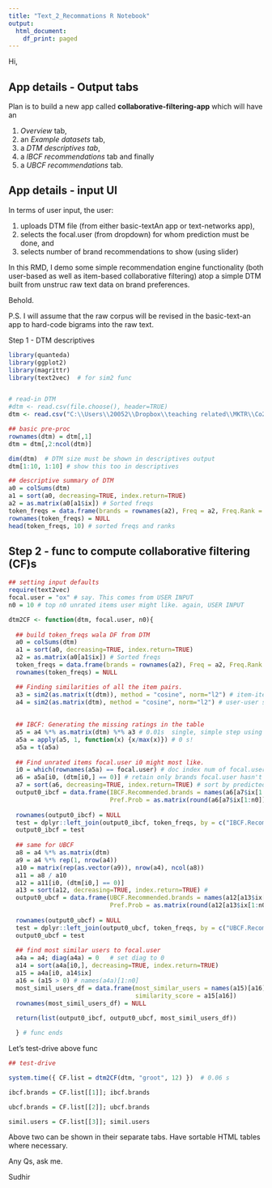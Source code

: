 ```yaml
---
title: "Text_2_Recommations R Notebook"
output:
  html_document:
    df_print: paged
---
```


Hi,

## App details - Output tabs

Plan is to build a new app called **collaborative-filtering-app** which will have an 

1. *Overview* tab, 
2. an *Example datasets* tab, 
3. a *DTM descriptives tab*, 
4. a *IBCF recommendations* tab and finally 
5. a *UBCF recommendations* tab.

## App details - input UI

In terms of user input, the user: 

1. uploads DTM file (from either basic-textAn app or text-networks app), 
2. selects the focal.user (from dropdown) for whom prediction must be done, and
3. selects number of brand recommendations to show (using slider)

In this RMD, I demo some simple recommendation engine functionality (both user-based as well as item-based collaborative filtering) atop a simple DTM built from unstruc raw text data on brand preferences.

Behold.

P.S. I will assume that the raw corpus will be revised in the basic-text-an app to hard-code bigrams into the raw text.

Step 1 - DTM descriptives

```r
library(quanteda)
library(ggplot2)
library(magrittr)
library(text2vec)  # for sim2 func


# read-in DTM
#dtm <- read.csv(file.choose(), header=TRUE)
dtm <- read.csv("C:\\Users\\20052\\Dropbox\\teaching related\\MKTR\\Co2021\\session 10\\Co2021 session 10 data files\\Favourite OTT pgp21 _dtm.csv", header=TRUE)

## basic pre-proc
rownames(dtm) = dtm[,1]
dtm = dtm[,2:ncol(dtm)]

dim(dtm)  # DTM size must be shown in descriptives output
dtm[1:10, 1:10] # show this too in descriptives

## descriptive summary of DTM
a0 = colSums(dtm)
a1 = sort(a0, decreasing=TRUE, index.return=TRUE)
a2 = as.matrix(a0[a1$ix]) # Sorted freqs
token_freqs = data.frame(brands = rownames(a2), Freq = a2, Freq.Rank = seq(1, nrow(a2)))
rownames(token_freqs) = NULL
head(token_freqs, 10) # sorted freqs and ranks

```

## Step 2 - func to compute collaborative filtering (CF)s

```r

## setting input defaults
require(text2vec)
focal.user = "ox" # say. This comes from USER INPUT
n0 = 10 # top n0 unrated items user might like. again, USER INPUT

dtm2CF <- function(dtm, focal.user, n0){
  
  ## build token_freqs wala DF from DTM
  a0 = colSums(dtm)
  a1 = sort(a0, decreasing=TRUE, index.return=TRUE)
  a2 = as.matrix(a0[a1$ix]) # Sorted freqs
  token_freqs = data.frame(brands = rownames(a2), Freq = a2, Freq.Rank = seq(1, nrow(a2)))
  rownames(token_freqs) = NULL

  ## Finding similarities of all the item pairs.
  a3 = sim2(as.matrix(t(dtm)), method = "cosine", norm="l2") # item-item simil matrix
  a4 = sim2(as.matrix(dtm), method = "cosine", norm="l2") # user-user simil matrix
  
  
  ## IBCF: Generating the missing ratings in the table
  a5 = a4 %*% as.matrix(dtm) %*% a3 # 0.01s  single, simple step using matrix multiplication
  a5a = apply(a5, 1, function(x) {x/max(x)}) # 0 s!
  a5a = t(a5a)
  
  ## Find unrated items focal.user i0 might most like.
  i0 = which(rownames(a5a) == focal.user) # doc index num of focal.user
  a6 = a5a[i0, (dtm[i0,] == 0)] # retain only brands focal.user hasn't yet rated
  a7 = sort(a6, decreasing=TRUE, index.return=TRUE) # sort by predicted ratings
  output0_ibcf = data.frame(IBCF.Recommended.brands = names(a6[a7$ix[1:n0]]), 
                            Pref.Prob = as.matrix(round(a6[a7$ix[1:n0]], 3)))
  
  rownames(output0_ibcf) = NULL  
  test = dplyr::left_join(output0_ibcf, token_freqs, by = c("IBCF.Recommended.brands" = "brands"))
  output0_ibcf = test
  
  ## same for UBCF
  a8 = a4 %*% as.matrix(dtm)
  a9 = a4 %*% rep(1, nrow(a4))
  a10 = matrix(rep(as.vector(a9)), nrow(a4), ncol(a8))
  a11 = a8 / a10
  a12 = a11[i0, (dtm[i0,] == 0)] 
  a13 = sort(a12, decreasing=TRUE, index.return=TRUE) # 
  output0_ubcf = data.frame(UBCF.Recommended.brands = names(a12[a13$ix[1:n0]]), 
                            Pref.Prob = as.matrix(round(a12[a13$ix[1:n0]], 3)))
  
  rownames(output0_ubcf) = NULL
  test = dplyr::left_join(output0_ubcf, token_freqs, by = c("UBCF.Recommended.brands" = "brands"))
  output0_ubcf = test
  
  ## find most similar users to focal.user
  a4a = a4; diag(a4a) = 0   # set diag to 0
  a14 = sort(a4a[i0,], decreasing=TRUE, index.return=TRUE)
  a15 = a4a[i0, a14$ix]
  a16 = (a15 > 0) # names(a4a)[1:n0]
  most_simil_users_df = data.frame(most_similar_users = names(a15)[a16], 
                                   similarity_score = a15[a16])
  rownames(most_simil_users_df) = NULL
  
  return(list(output0_ibcf, output0_ubcf, most_simil_users_df)) 

  } # func ends

```

Let's test-drive above func
```r
## test-drive

system.time({ CF.list = dtm2CF(dtm, "groot", 12) })  # 0.06 s

ibcf.brands = CF.list[[1]]; ibcf.brands

ubcf.brands = CF.list[[2]]; ubcf.brands

simil.users = CF.list[[3]]; simil.users

```

Above two can be shown in their separate tabs. Have sortable HTML tables where necessary.

Any Qs, ask me.

Sudhir
